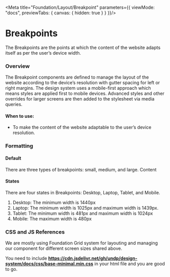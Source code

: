
<Meta title="Foundation/Layout/Breakpoint" parameters={{
    viewMode: "docs",
    previewTabs: {
      canvas: { hidden: true }
    }
  }}/>

# Breakpoints

The Breakpoints are the points at which the content of the website adapts itself as per the user’s device width.

### Overview
The Breakpoint components are defined to manage the layout of the website according to the device’s resolution with gutter spacing for left or right margins. The design system uses a mobile-first approach which means styles are applied first to mobile devices. Advanced styles and other overrides for larger screens are then added to the stylesheet via media queries.

#### When to use:
 - To make the content of the website adaptable to the user’s device resolution.

### Formatting

#### Default
There are three types of breakpoints: small, medium, and large.
Content

#### States
There are four states in Breakpoints: Desktop, Laptop, Tablet, and Mobile.
1. Desktop: The minimum width is 1440px
2. Laptop: The minimum width is 1025px and maximum width is 1439px.
3. Tablet: The minimum width is 481px and maximum width is 1024px
4. Mobile: The maximum width is 480px

### CSS and JS References
We are mostly using Foundation Grid system for layouting and managing our component for different screen sizes shared above.

You need to include **https://cdn.jsdelivr.net/gh/undp/design-system/docs/css/base-minimal.min.css** in your html file and you are good to go.
